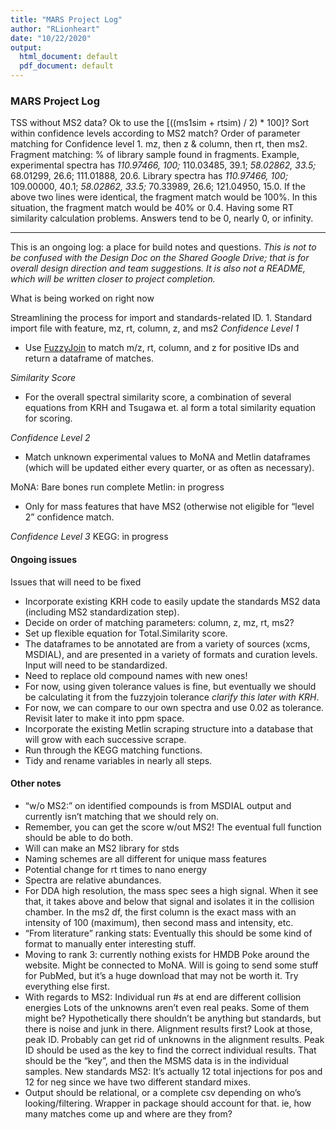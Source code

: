 ```yaml
---
title: "MARS Project Log"
author: "RLionheart"
date: "10/22/2020"
output:
  html_document: default
  pdf_document: default
---
```


### MARS Project Log

TSS without MS2 data? Ok to use the [((ms1sim + rtsim) / 2) * 100]?
Sort within confidence levels according to MS2 match?
Order of parameter matching for Confidence level 1. mz, then z & column, then rt, then ms2.
Fragment matching: % of library sample found in fragments. 
  Example, experimental spectra has *110.97466, 100;* 110.03485, 39.1; *58.02862, 33.5;* 68.01299, 26.6; 111.01888, 20.6.
  Library spectra has               *110.97466, 100;* 109.00000, 40.1; *58.02862, 33.5;* 70.33989, 26.6; 121.04950, 15.0.
  If the above two lines were identical, the fragment match would be 100%. In this situation, the fragment match would be 40% or 0.4.
Having some RT similarity calculation problems. Answers tend to be 0, nearly 0, or infinity.

---

This is an ongoing log: a place for build notes and questions.
*This is not to be confused with the Design Doc on the Shared Google Drive; that is for overall design direction and team suggestions. It is also not a README, which will be written closer to project completion.*

What is being worked on right now

Streamlining the process for import and standards-related ID.
1. Standard import file with feature, mz, rt, column, z, and ms2
*Confidence Level 1*

- Use [FuzzyJoin](http://varianceexplained.org/fuzzyjoin/) to match m/z, rt, column, and z for positive IDs and return a dataframe of matches. 

*Similarity Score*

- For the overall spectral similarity score, a combination of several equations from KRH and Tsugawa et. al form a total similarity equation for scoring.

*Confidence Level 2*

- Match unknown experimental values to MoNA and Metlin dataframes (which will be updated either every quarter, or as often as necessary). 

MoNA: Bare bones run complete
Metlin: in progress

- Only for mass features that have MS2 (otherwise not eligible for "level 2" confidence match.

*Confidence Level 3*
KEGG: in progress


#### Ongoing issues
Issues that will need to be fixed

- Incorporate existing KRH code to easily update the standards MS2 data (including MS2 standardization step).
- Decide on order of matching parameters: column, z, mz, rt, ms2? 
- Set up flexible equation for Total.Similarity score.
- The dataframes to be annotated are from a variety of sources (xcms, MSDIAL), and are presented in a variety of formats and curation levels. Input will need to be standardized.
- Need to replace old compound names with new ones!
- For now, using given tolerance values is fine, but eventually we should be calculating it from the fuzzyjoin tolerance *clarify this later with KRH*.
- For now, we can compare to our own spectra and use 0.02 as tolerance. Revisit later to make it into ppm space.
- Incorporate the existing Metlin scraping structure into a database that will grow with each successive scrape.
- Run through the KEGG matching functions. 
- Tidy and rename variables in nearly all steps.

#### Other notes
- "w/o MS2:" on identified compounds is from MSDIAL output and currently isn't matching that we should rely on.
- Remember, you can get the score w/out MS2! The eventual full function should be able to do both.
- Will can make an MS2 library for stds
- Naming schemes are all different for unique mass features
- Potential change for rt times to nano energy
- Spectra are relative abundances.
- For DDA high resolution, the mass spec sees a high signal. When it see that, it takes above and below that signal and isolates it in the collision chamber. In the ms2 df, the first column is the exact mass with an intensity of 100 (maximum), then second mass and intensity, etc. 
- "From literature" ranking stats: Eventually this should be some kind of format to manually enter interesting stuff. 
- Moving to rank 3: currently nothing exists for HMDB Poke around the website. Might be connected to MoNA. Will is going to send some stuff for PubMed, but it's a huge download that may not be worth it. Try everything else first.
- With regards to MS2: Individual run #s at end are different collision energies
Lots of the unknowns aren't even real peaks. Some of them might be? Hypothetically there shouldn't be anything but standards, but there is noise and junk in there.
Alignment results first? Look at those, peak ID. Probably can get rid of unknowns in the alignment results.
Peak ID should be used as the key to find the correct individual results. That should be the "key", and then the MSMS data is in the individual samples. New standards MS2: It's actually 12 total injections for pos and 12 for neg since we have two different standard mixes. 
- Output should be relational, or a complete csv depending on who's looking/filtering. Wrapper in package should account for that. ie, how many matches come up and where are they from?
